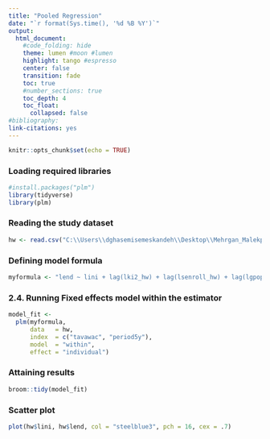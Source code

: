 ```yaml
---
title: "Pooled Regression"
date: "`r format(Sys.time(), '%d %B %Y')`"
output: 
  html_document:
    #code_folding: hide
    theme: lumen #moon #lumen
    highlight: tango #espresso
    center: false
    transition: fade
    toc: true
    #number_sections: true
    toc_depth: 4
    toc_float: 
      collapsed: false
#bibliography:
link-citations: yes
---
```


```r
knitr::opts_chunk$set(echo = TRUE)
```

### Loading required libraries

```r
#install.packages("plm")
library(tidyverse)
library(plm)
```

### Reading the study dataset

```r

hw <- read.csv("C:\\Users\\dghasemisemeskandeh\\Desktop\\Mehrgan_Malekpour\\hw.csv")
```

### Defining model formula

```r

myformula <- "lend ~ lini + lag(lki2_hw) + lag(lsenroll_hw) + lag(lgpop_hw)"
```

### 2.4. Running Fixed effects model within the estimator

```r
model_fit <-
  plm(myformula,
      data   = hw,
      index  = c("tavawac", "period5y"),
      model  = "within",
      effect = "individual") 
```

### Attaining results

```r
broom::tidy(model_fit)
```

### Scatter plot

```r
plot(hw$lini, hw$lend, col = "steelblue3", pch = 16, cex = .7)
```
